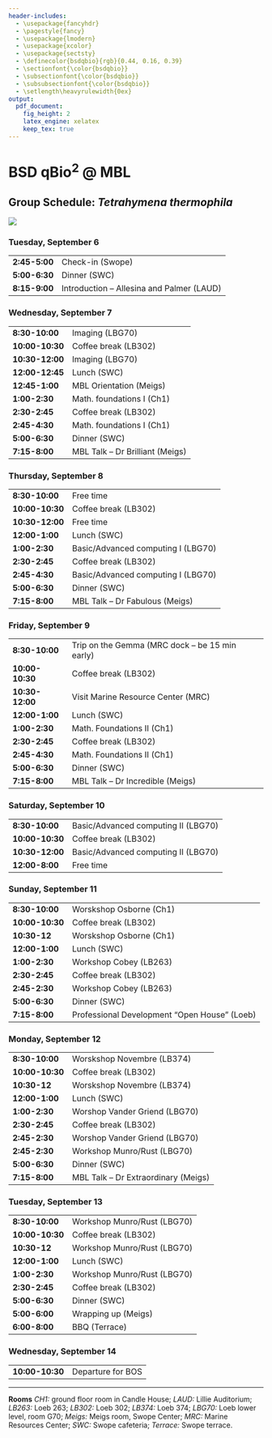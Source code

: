 ```yaml
---
header-includes:
  - \usepackage{fancyhdr}
  - \pagestyle{fancy}
  - \usepackage{lmodern}
  - \usepackage{xcolor}
  - \usepackage{sectsty}
  - \definecolor{bsdqbio}{rgb}{0.44, 0.16, 0.39}
  - \sectionfont{\color{bsdqbio}}
  - \subsectionfont{\color{bsdqbio}}
  - \subsubsectionfont{\color{bsdqbio}}
  - \setlength\heavyrulewidth{0ex}
output:
  pdf_document:
    fig_height: 2
    latex_engine: xelatex
    keep_tex: true
---
```

# BSD qBio$^2$ @ MBL

## Group Schedule: *Tetrahymena thermophila*
 ![](https://github.com/StefanoAllesina/BSD-QBio2/raw/master/logo_group/Tetrahymena_thermophila.png)

### Tuesday, September 6 

------------------    ------------------------------------------------
**2:45-5:00**         Check-in (Swope)                                
**5:00-6:30**         Dinner (SWC)                                    
**8:15-9:00**         Introduction – Allesina and Palmer (LAUD)       
------------------    ------------------------------------------------

### Wednesday, September 7 

------------------    ------------------------------------------------
**8:30-10:00**        Imaging (LBG70)                                 
**10:00-10:30**       Coffee break (LB302)                            
**10:30-12:00**       Imaging (LBG70)                                 
**12:00-12:45**       Lunch (SWC)                                     
**12:45-1:00**        MBL Orientation (Meigs)                         
**1:00-2:30**         Math. foundations I (Ch1)                       
**2:30-2:45**         Coffee break (LB302)                            
**2:45-4:30**         Math. foundations I (Ch1)                       
**5:00-6:30**         Dinner (SWC)                                    
**7:15-8:00**         MBL Talk – Dr Brilliant (Meigs)                 
------------------    ------------------------------------------------

### Thursday, September 8 

------------------    ------------------------------------------------
**8:30-10:00**        Free time                                       
**10:00-10:30**       Coffee break (LB302)                            
**10:30-12:00**       Free time                                       
**12:00-1:00**        Lunch (SWC)                                     
**1:00-2:30**         Basic/Advanced computing I (LBG70)              
**2:30-2:45**         Coffee break (LB302)                            
**2:45-4:30**         Basic/Advanced computing I (LBG70)              
**5:00-6:30**         Dinner (SWC)                                    
**7:15-8:00**         MBL Talk – Dr Fabulous (Meigs)                  
------------------    ------------------------------------------------

### Friday, September 9 

------------------    ------------------------------------------------
**8:30-10:00**        Trip on the Gemma (MRC dock – be 15 min early)  
**10:00-10:30**       Coffee break (LB302)                            
**10:30-12:00**       Visit Marine Resource Center (MRC)              
**12:00-1:00**        Lunch (SWC)                                     
**1:00-2:30**         Math. Foundations II (Ch1)                      
**2:30-2:45**         Coffee break (LB302)                            
**2:45-4:30**         Math. Foundations II (Ch1)                      
**5:00-6:30**         Dinner (SWC)                                    
**7:15-8:00**         MBL Talk – Dr Incredible (Meigs)                
------------------    ------------------------------------------------

### Saturday, September 10 

------------------    ------------------------------------------------
**8:30-10:00**        Basic/Advanced computing II (LBG70)             
**10:00-10:30**       Coffee break (LB302)                            
**10:30-12:00**       Basic/Advanced computing II (LBG70)             
**12:00-8:00**        Free time                                       
------------------    ------------------------------------------------

### Sunday, September 11 

------------------    ------------------------------------------------
**8:30-10:00**        Worskshop Osborne (Ch1)                         
**10:00-10:30**       Coffee break (LB302)                            
**10:30-12**          Worskshop Osborne (Ch1)                         
**12:00-1:00**        Lunch (SWC)                                     
**1:00-2:30**         Workshop Cobey (LB263)                          
**2:30-2:45**         Coffee break (LB302)                            
**2:45-2:30**         Workshop Cobey (LB263)                          
**5:00-6:30**         Dinner (SWC)                                    
**7:15-8:00**         Professional Development “Open House” (Loeb)    
------------------    ------------------------------------------------

### Monday, September 12 

------------------    ------------------------------------------------
**8:30-10:00**        Worskshop Novembre (LB374)                      
**10:00-10:30**       Coffee break (LB302)                            
**10:30-12**          Worskshop Novembre (LB374)                      
**12:00-1:00**        Lunch (SWC)                                     
**1:00-2:30**         Worshop Vander Griend (LBG70)                   
**2:30-2:45**         Coffee break (LB302)                            
**2:45-2:30**         Worshop Vander Griend (LBG70)                   
**2:45-2:30**         Workshop Munro/Rust (LBG70)                     
**5:00-6:30**         Dinner (SWC)                                    
**7:15-8:00**         MBL Talk – Dr Extraordinary (Meigs)             
------------------    ------------------------------------------------

### Tuesday, September 13 

------------------    ------------------------------------------------
**8:30-10:00**        Workshop Munro/Rust (LBG70)                     
**10:00-10:30**       Coffee break (LB302)                            
**10:30-12**          Workshop Munro/Rust (LBG70)                     
**12:00-1:00**        Lunch (SWC)                                     
**1:00-2:30**         Workshop Munro/Rust (LBG70)                     
**2:30-2:45**         Coffee break (LB302)                            
**5:00-6:30**         Dinner (SWC)                                    
**5:00-6:00**         Wrapping up (Meigs)                             
**6:00-8:00**         BBQ (Terrace)                                   
------------------    ------------------------------------------------

### Wednesday, September 14 

------------------    ------------------------------------------------
**10:00-10:30**       Departure for BOS                               
------------------    ------------------------------------------------



-------


**Rooms** *CH1:* ground floor room in Candle House; *LAUD:* Lillie Auditorium; *LB263:* Loeb 263; *LB302:* Loeb 302; *LB374:* Loeb 374; 
*LBG70:* Loeb lower level, room G70; *Meigs:* Meigs room, Swope Center; *MRC:* Marine Resources Center; *SWC:* Swope cafeteria; *Terrace:* Swope terrace.
  
